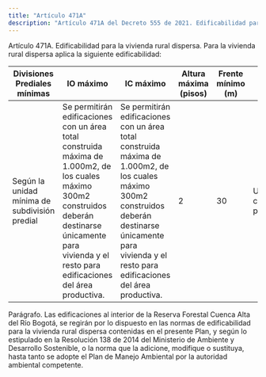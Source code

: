 ```yaml
---
title: "Artículo 471A"
description: "Artículo 471A del Decreto 555 de 2021. Edificabilidad para la vivienda rural dispersa."
---
```


Artículo 471A. Edificabilidad para la vivienda rural dispersa. Para la vivienda rural dispersa aplica la siguiente edificabilidad:
 

| Divisiones <br> Prediales mínimas | IO máximo | IC máximo | Altura <br> máxima <br> (pisos) | Frente mínimo <br> (m) | Densidad | Aislamiento <br> Lateral mínimo | Aislamiento <br> Posterior mínimo |
| --- | --- | --- | --- | --- | --- | --- | --- |
| Según 	la unidad <br> mínima 	de subdivisión predial | Se permitirán edificaciones con un área total construida máxima de 1.000m2, de los cuales máximo 300m2 construidos deberán destinarse únicamente para vivienda y el resto para edificaciones del área productiva. | Se permitirán edificaciones con un área total construida máxima de 1.000m2, de los cuales máximo 300m2 construidos deberán destinarse únicamente para vivienda y el resto para edificaciones del área productiva. | 2 | 30 | Una <br> construcción por predio | Igual o mayor a 10,0 m | Igual o mayor a 10,0 m |


 
Parágrafo. Las edificaciones al interior de la Reserva Forestal Cuenca Alta del Río Bogotá, se regirán por lo dispuesto en las normas de edificabilidad para la vivienda rural dispersa contenidas en el presente Plan, y según lo estipulado en la Resolución 138 de 2014 del Ministerio de Ambiente y Desarrollo Sostenible, o la norma que la adicione, modifique o sustituya, hasta tanto se adopte el Plan de Manejo Ambiental por la autoridad ambiental competente.